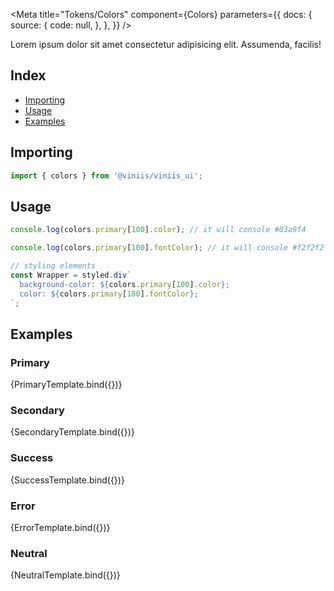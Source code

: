 
<Meta
  title="Tokens/Colors"
  component={Colors}
  parameters={{
    docs: {
      source: {
        code: null,
      },
    },
  }}
/>


<Hero title="Colors">
  Lorem ipsum dolor sit amet consectetur adipisicing elit. Assumenda, facilis!
</Hero>

## Index

- [Importing](#importing)
- [Usage](#usage)
- [Examples](#examples)

## <a id="importing"></a>Importing

```js
import { colors } from '@viniis/viniis_ui';
```

## <a id="usage"></a>Usage

```js
console.log(colors.primary[100].color); // it will console #03a9f4

console.log(colors.primary[100].fontColor); // it will console #f2f2f2

// styling elements
const Wrapper = styled.div`
  background-color: ${colors.primary[100].color};
  color: ${colors.primary[100].fontColor};
`;
```

## <a id="examples"></a>Examples

### Primary

<Story name="Primary">{PrimaryTemplate.bind({})}</Story>

### Secondary

<Story name="Secondary">{SecondaryTemplate.bind({})}</Story>

### Success

<Story name="Success">{SuccessTemplate.bind({})}</Story>

### Error

<Story name="Error">{ErrorTemplate.bind({})}</Story>

### Neutral

<Story name="Neutral">{NeutralTemplate.bind({})}</Story>
